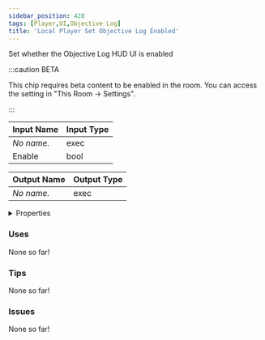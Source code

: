 ```yaml
---
sidebar_position: 428
tags: [Player,UI,Objective Log]
title: 'Local Player Set Objective Log Enabled'
---
```


Set whether the Objective Log HUD UI is enabled

:::caution BETA

This chip requires beta content to be enabled in the room. You can access the setting in "This Room -> Settings".

:::


<EsbSvg />

| Input Name | Input Type |
|-----------|-----------|
| *No name.* | exec |
| Enable | bool |

| Output Name | Output Type |
|-----------|-----------|
| *No name.* | exec |


<details>
  <summary>Properties</summary>
  <div>
    <div>
    <table>
      <thead>
        <tr>
          <th>Is beta required?</th>
          <th>✅</th>
        </tr>
        <tr>
          <th>Is this chip a trolling risk?</th>
          <th>❌</th>
        </tr>
        <tr>
          <th>Is this chip a role assignment risk?</th>
          <th>❌</th>
        </tr>
        <tr>
          <th>Chip UUID</th>
          <th>5013021c-3243-4cc2-bd39-06abddb38c9c</th>
        </tr>
      </thead>
    </table>
    </div>
  </div>
</details>

### Uses

None so far!

### Tips

None so far!

### Issues

None so far!